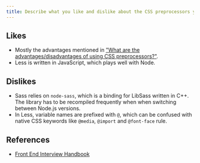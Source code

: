 ```yaml
---
title: Describe what you like and dislike about the CSS preprocessors you have used.
---
```


## Likes

- Mostly the advantages mentioned in ["What are the advantages/disadvantages of using CSS preprocessors?"](/questions/quiz/what-are-the-advantages-disadvantages-of-using-css-preprocessors).
- Less is written in JavaScript, which plays well with Node.

## Dislikes

- Sass relies on `node-sass`, which is a binding for LibSass written in C++. The library has to be recompiled frequently when when switching between Node.js versions.
- In Less, variable names are prefixed with `@`, which can be confused with native CSS keywords like `@media`, `@import` and `@font-face` rule.

## References

- [Front End Interview Handbook](https://www.frontendinterviewhandbook.com/css-questions)
